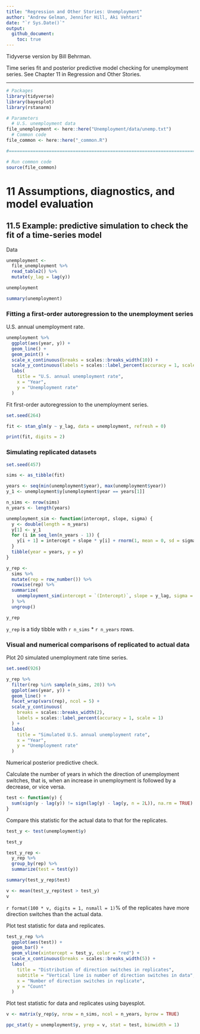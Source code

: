 ```yaml
---
title: "Regression and Other Stories: Unemployment"
author: "Andrew Gelman, Jennifer Hill, Aki Vehtari"
date: "`r Sys.Date()`"
output:
  github_document:
    toc: true
---
```

Tidyverse version by Bill Behrman.

Time series fit and posterior predictive model checking for
unemployment series. See Chapter 11 in Regression and Other
Stories.

-------------

```r
# Packages
library(tidyverse)
library(bayesplot)
library(rstanarm)

# Parameters
  # U.S. unemployment data
file_unemployment <- here::here("Unemployment/data/unemp.txt")
  # Common code
file_common <- here::here("_common.R")

#===============================================================================

# Run common code
source(file_common)
```

# 11 Assumptions, diagnostics, and model evaluation

## 11.5 Example: predictive simulation to check the fit of a time-series model

Data

```r
unemployment <- 
  file_unemployment %>% 
  read_table2() %>% 
  mutate(y_lag = lag(y))

unemployment
```

```r
summary(unemployment)
```

### Fitting a first-order autoregression to the unemployment series

U.S. annual unemployment rate.

```r
unemployment %>% 
  ggplot(aes(year, y)) +
  geom_line() +
  geom_point() +
  scale_x_continuous(breaks = scales::breaks_width(10)) +
  scale_y_continuous(labels = scales::label_percent(accuracy = 1, scale = 1)) +
  labs(
    title = "U.S. annual unemployment rate",
    x = "Year",
    y = "Unemployment rate"
  )
```

Fit first-order autoregression to the unemployment series.

```r
set.seed(264)

fit <- stan_glm(y ~ y_lag, data = unemployment, refresh = 0)

print(fit, digits = 2)
```

### Simulating replicated datasets

```r
set.seed(457)

sims <- as_tibble(fit)

years <- seq(min(unemployment$year), max(unemployment$year))
y_1 <- unemployment$y[unemployment$year == years[1]]

n_sims <- nrow(sims)
n_years <- length(years)

unemployment_sim <- function(intercept, slope, sigma) {
  y <- double(length = n_years)
  y[1] <- y_1
  for (i in seq_len(n_years - 1)) {
    y[i + 1] = intercept + slope * y[i] + rnorm(1, mean = 0, sd = sigma)
  }
  tibble(year = years, y = y)
}

y_rep <- 
  sims %>% 
  mutate(rep = row_number()) %>% 
  rowwise(rep) %>% 
  summarize(
    unemployment_sim(intercept = `(Intercept)`, slope = y_lag, sigma = sigma)
  ) %>% 
  ungroup()

y_rep
```

`y_rep` is a tidy tibble with `r n_sims` * `r n_years` rows.

### Visual and numerical comparisons of replicated to actual data

Plot 20 simulated unemployment rate time series.

```r
set.seed(926)

y_rep %>% 
  filter(rep %in% sample(n_sims, 20)) %>% 
  ggplot(aes(year, y)) + 
  geom_line() +
  facet_wrap(vars(rep), ncol = 5) +
  scale_y_continuous(
    breaks = scales::breaks_width(2),
    labels = scales::label_percent(accuracy = 1, scale = 1)
  ) +
  labs(
    title = "Simulated U.S. annual unemployment rate",
    x = "Year",
    y = "Unemployment rate"
  )
```

Numerical posterior predictive check.

Calculate the number of years in which the direction of unemployment switches, that is, when an increase in unemployment is followed by a decrease, or vice versa.

```r
test <- function(y) {
  sum(sign(y - lag(y)) != sign(lag(y) - lag(y, n = 2L)), na.rm = TRUE)
}
```

Compare this statistic for the actual data to that for the replicates.

```r
test_y <- test(unemployment$y)

test_y

test_y_rep <- 
  y_rep %>% 
  group_by(rep) %>% 
  summarize(test = test(y))

summary(test_y_rep$test)

v <- mean(test_y_rep$test > test_y)
v
```

`r format(100 * v, digits = 1, nsmall = 1)`% of the replicates have more direction switches than the actual data.

Plot test statistic for data and replicates.

```r
test_y_rep %>% 
  ggplot(aes(test)) +
  geom_bar() +
  geom_vline(xintercept = test_y, color = "red") +
  scale_x_continuous(breaks = scales::breaks_width(5)) +
  labs(
    title = "Distribution of direction switches in replicates",
    subtitle = "Vertical line is number of direction switches in data",
    x = "Number of direction switches in replicate",
    y = "Count"
  )
```

Plot test statistic for data and replicates using bayesplot.

```r
v <- matrix(y_rep$y, nrow = n_sims, ncol = n_years, byrow = TRUE)

ppc_stat(y = unemployment$y, yrep = v, stat = test, binwidth = 1)
```

